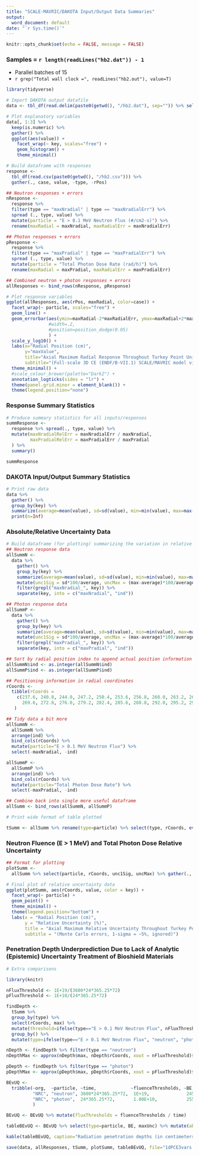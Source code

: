 ```yaml
---
title: "SCALE-MAVRIC/DAKOTA Input/Output Data Summaries"
output:
  word_document: default
date: "`r Sys.time()`"
---
```


```r
knitr::opts_chunk$set(echo = FALSE, message = FALSE)
```

### Samples = `r length(readLines("hb2.dat")) - 1`

- Parallel batches of 15
- `r grep("Total wall clock =", readLines("hb2.out"), value=T)`

```r
library(tidyverse)

# Import DAKOTA output datafile
data <- tbl_df(read.delim(paste0(getwd(), "/hb2.dat"), sep="")) %>% select(-X.eval_id, -interface)

# Plot explanatory variables
data[, 1:3] %>%
  keep(is.numeric) %>%
  gather() %>%
  ggplot(aes(value)) +
    facet_wrap(~ key, scales="free") +
    geom_histogram() +
    theme_minimal()

# Build dataframe with responses
response <- 
  tbl_df(read.csv(paste0(getwd(), "/hb2.csv"))) %>%
  gather(., case, value, -type, -rPos)

## Neutron responses + errors
nResponse <- 
  response %>% 
  filter(type == "maxNradial" | type == "maxNradialErr") %>%
  spread (., type, value) %>%
  mutate(particle = "E > 0.1 MeV Neutron Flux (#/cm2-s)") %>%
  rename(maxRadial = maxNradial, maxRadialErr = maxNradialErr)

## Photon responses + errors
pResponse <-
  response %>% 
  filter(type == "maxPradial" | type == "maxPradialErr") %>%
  spread (., type, value) %>%
  mutate(particle = "Total Photon Dose Rate (rad/h)") %>%
  rename(maxRadial = maxPradial, maxRadialErr = maxPradialErr)

## Combined neutron + photon responses + errors
allResponses <- bind_rows(nResponse, pResponse)

# Plot response variables
ggplot(allResponses, aes(rPos, maxRadial, color=case)) +
  facet_wrap(~ particle, scales="free") + 
  geom_line() +
  geom_errorbar(aes(ymin=maxRadial-2*maxRadialErr, ymax=maxRadial+2*maxRadialErr),
                #width=.2,
                #position=position_dodge(0.05)
                ) +
  scale_y_log10() +
  labs(x="Radial Position (cm)",
       y="maxValue",
       title="Axial Maximum Radial Response Throughout Turkey Point Unit-3,4 Bioshield",
       subtitle="(Full-scale 3D CE (ENDF/B-VII.1) SCALE/MAVRIC model via DAKOTA; 125 samples; 3 inputs; 2-sig errs)") +
  theme_minimal() +
  #scale_colour_brewer(palette="Dark2") +
  annotation_logticks(sides = "lr") + 
  theme(panel.grid.minor = element_blank()) +
  theme(legend.position="none")
```

### Response Summary Statistics

```r
# Produce summary statistics for all inputs/responses
summResponse <- 
  response %>% spread(., type, value) %>%
  mutate(maxNradialRelErr = maxNradialErr / maxNradial,
         maxPradialRelErr = maxPradialErr / maxPradial
  ) %>%
  summary()

summResponse
```

### DAKOTA Input/Output Summary Statistics

```r
# Print raw data
data %>% 
  gather() %>%
  group_by(key) %>%
  summarize(average=mean(value), sd=sd(value), min=min(value), max=max(value)) %>%
  print(n=Inf)

```

### Absolute/Relative Uncertainty Data 

```r
# Build dataframe (for plotting) summarizing the variation in relative uncertainty throughout bioshield
## Neutron response data
allSummN <-
  data %>% 
    gather() %>%
    group_by(key) %>%
    summarize(average=mean(value), sd=sd(value), min=min(value), max=max(value)) %>%
    mutate(unc1Sig = sd*100/average, uncMax = (max-average)*100/average) %>% 
    filter(grepl("maxNradial_", key)) %>%
    separate(key, into = c("maxNradial", "ind"))

## Photon response data
allSummP <-
  data %>% 
    gather() %>%
    group_by(key) %>%
    summarize(average=mean(value), sd=sd(value), min=min(value), max=max(value)) %>%
    mutate(unc1Sig = sd*100/average, uncMax = (max-average)*100/average)  %>% 
    filter(grepl("maxPradial_", key)) %>%
    separate(key, into = c("maxPradial", "ind"))

## Sort by radial position index to append actual position information
allSummN$ind <- as.integer(allSummN$ind)
allSummP$ind <- as.integer(allSummP$ind)

## Positioning information in radial coordinates
rCoords <-
  tibble(rCoords = 
    c(237.6, 240.8, 244.0, 247.2, 250.4, 253.6, 256.8, 260.0, 263.2, 266.4,
      269.6, 272.8, 276.0, 279.2, 282.4, 285.6, 288.8, 292.0, 295.2, 298.4)
   )

## Tidy data a bit more
allSummN <- 
  allSummN %>%
  arrange(ind) %>%
  bind_cols(rCoords) %>%
  mutate(particle="E > 0.1 MeV Neutron Flux") %>%
  select(-maxNradial, -ind)

allSummP <- 
  allSummP %>%
  arrange(ind) %>% 
  bind_cols(rCoords) %>%
  mutate(particle="Total Photon Dose Rate") %>%
  select(-maxPradial, -ind)

## Combine back into single more useful dataframe
allSumm <- bind_rows(allSummN, allSummP)

# Print wide format of table plotted

tSumm <- allSumm %>% rename(type=particle) %>% select(type, rCoords, everything()) %>% print(n=Inf)
```

### Neutron Fluence (E > 1 MeV) and Total Photon Dose Relative Uncertainty 

```r
## Format for plotting
plotSumm <-
  allSumm %>% select(particle, rCoords, unc1Sig, uncMax) %>% gather(., key, value, -rCoords, -particle)

# Final plot of relative uncertainty data
ggplot(plotSumm, aes(rCoords, value, color = key)) +
  facet_wrap(~ particle) +
  geom_point() +
  theme_minimal() +
  theme(legend.position="bottom") +
  labs(x = "Radial Position (cm)",
       y = "Relative Uncertainty (%)",
       title = "Axial Maximum Relative Uncertainty Throughout Turkey Point Unit-3,4 Bioshield",
       subtitle = "(Monte Carlo errors, 1-sigma = ~5%, ignored)")
```

### Penetration Depth Underprediction Due to Lack of Analytic (Epistemic) Uncertainty Treatment of Bioshield Materials 

```r
# Extra comparisons

library(knitr)

nFluxThreshold <- 1E+19/(3600*24*365.25*72)
pFluxThreshold <- 1E+10/(24*365.25*72)

findDepth <-
  tSumm %>%
  group_by(type) %>%
  select(rCoords, max) %>%
  mutate(threshold=ifelse(type=="E > 0.1 MeV Neutron Flux", nFluxThreshold, pFluxThreshold)) %>%
  group_by() %>%
  mutate(type=ifelse(type=="E > 0.1 MeV Neutron Flux", "neutron", "photon"))

nDepth <- findDepth %>% filter(type == "neutron")
nDepthMax <- approx(nDepth$max, nDepth$rCoords, xout = nFluxThreshold)$y

pDepth <- findDepth %>% filter(type == "photon")
pDepthMax <- approx(pDepth$max, pDepth$rCoords, xout = pFluxThreshold)$y

BEvUQ <- 
  tribble(~org,  ~particle, ~time,             ~fluenceThresholds, ~BE,    ~maxUnc,
          "NRC", "neutron", 3600*24*365.25*72,  1E+19,              245.6-238.02,  nDepthMax-238.02,   
          "NRC", "photon",  24*365.25*72,       1.00E+10,           255.2-238.02,  pDepthMax-238.02
          )

BEvUQ <- BEvUQ %>% mutate(fluxThresholds = fluenceThresholds / time)

tableBEvUQ <- BEvUQ %>% select(type=particle, BE, maxUnc) %>% mutate(absDiff = BE - maxUnc, relDiff = ((BE - maxUnc)/BE))

kable(tableBEvUQ, caption="Radiation penetration depths (in centimeters) up to defined thresholds.")

save(data, allResponses, tSumm, plotSumm, tableBEvUQ, file="1dPCE3vars.RData")
```

